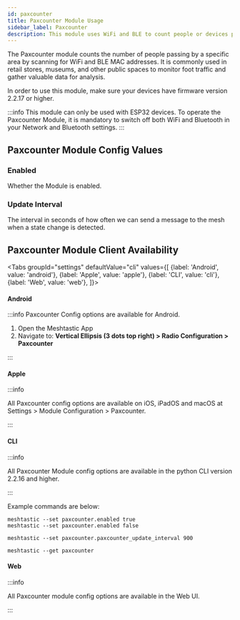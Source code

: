 ```yaml
---
id: paxcounter
title: Paxcounter Module Usage
sidebar_label: Paxcounter
description: This module uses WiFi and BLE to count people or devices passing by your Meshtastic device. Used in retail, museums, etc.
---
```



The Paxcounter module counts the number of people passing by a specific area by scanning for WiFi and BLE MAC addresses. It is commonly used in retail stores, museums, and other public spaces to monitor foot traffic and gather valuable data for analysis.

In order to use this module, make sure your devices have firmware version 2.2.17 or higher.

:::info
This module can only be used with ESP32 devices. To operate the Paxcounter Module, it is mandatory to switch off both WiFi and Bluetooth in your Network and Bluetooth settings.
:::

## Paxcounter Module Config Values

### Enabled

Whether the Module is enabled.

### Update Interval 

The interval in seconds of how often we can send a message to the mesh when a state change is detected.

## Paxcounter Module Client Availability

<Tabs
groupId="settings"
defaultValue="cli"
values={[
{label: 'Android', value: 'android'},
{label: 'Apple', value: 'apple'},
{label: 'CLI', value: 'cli'},
{label: 'Web', value: 'web'},
]}>
<TabItem value="android">

#### Android

:::info
Paxcounter Config options are available for Android.

1. Open the Meshtastic App
2. Navigate to: **Vertical Ellipsis (3 dots top right) > Radio Configuration > Paxcounter**

:::

</TabItem>
<TabItem value="apple">

#### Apple

:::info

All Paxcounter config options are available on iOS, iPadOS and macOS at Settings > Module Configuration > Paxcounter.

:::

</TabItem>
<TabItem value="cli">

#### CLI

:::info

All Paxcounter Module config options are available in the python CLI version 2.2.16 and higher.

:::

Example commands are below:

```shell title="Enable/Disable the Paxcounter Module"
meshtastic --set paxcounter.enabled true
meshtastic --set paxcounter.enabled false
```

```shell title="Set the Minimum Broadcast Interval to 900 seconds"
meshtastic --set paxcounter.paxcounter_update_interval 900
```

```shell title="Get the Paxcounter Module Configuration"
meshtastic --get paxcounter
```
</TabItem>
<TabItem value="web">

#### Web

:::info

All Paxcounter module config options are available in the Web UI.

:::
</TabItem>
</Tabs>
